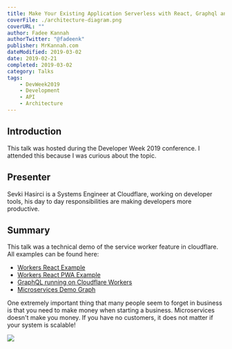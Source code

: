 ---
title: Make Your Existing Application Serverless with React, Graphql and Cloudflare Workers
coverFile: ./architecture-diagram.png
coverURL: ""
author: Fadee Kannah
authorTwitter: "@fadeenk"
publisher: MrKannah.com
dateModified: 2019-03-02
date: 2019-02-21
completed: 2019-03-02
category: Talks
tags:
    - DevWeek2019
    - Development
    - API
    - Architecture
---
## Introduction

This talk was hosted during the Developer Week 2019 conference. I attended this because I was curious about the topic. 
  
## Presenter
Sevki Hasirci is a Systems Engineer at Cloudflare, working on developer tools, his day to day responsibilities are making developers more productive.

## Summary
This talk was a technical demo of the service worker feature in cloudflare. All examples can be found here:
- [Workers React Example](https://github.com/cloudflare/workers-react-example)
- [Workers React PWA Example](https://github.com/cloudflare/workers-react-pwa-example)
- [GraphQL running on Cloudflare Workers](https://github.com/cloudflare/workers-graphql-gateway-example)
- [Microservices Demo Graph](https://github.com/GoogleCloudplatform/microservices-demo)

One extremely important thing that many people seem to forget in business is that you need to make money when starting a business. Microservices doesn't make you money. If you have no customers, it does not matter if your system is scalable!

![](./architecture-diagram.png)



